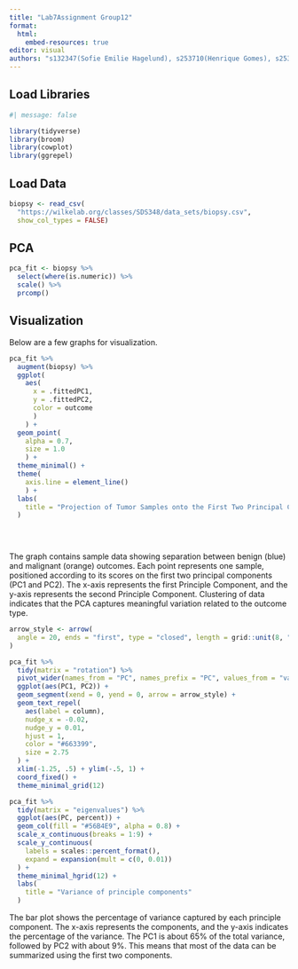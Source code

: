 ```yaml
---
title: "Lab7Assignment Group12"
format: 
  html:
    embed-resources: true
editor: visual
authors: "s132347(Sofie Emilie Hagelund), s253710(Henrique Gomes), s253689(Paula Meerjanssen), s252750(Shuyue Zhang), s253719(Eszter Hudra)"
---
```


## Load Libraries

```r
#| message: false  

library(tidyverse) 
library(broom)  
library(cowplot)
library(ggrepel)
```

## Load Data

```r
biopsy <- read_csv(
  "https://wilkelab.org/classes/SDS348/data_sets/biopsy.csv",
  show_col_types = FALSE)
```

## PCA

```r
pca_fit <- biopsy %>% 
  select(where(is.numeric)) %>% 
  scale() %>% 
  prcomp() 
```

## Visualization

Below are a few graphs for visualization.

```r
pca_fit %>% 
  augment(biopsy) %>% 
  ggplot(
    aes(
      x = .fittedPC1, 
      y = .fittedPC2, 
      color = outcome
      )
    ) +
  geom_point(
    alpha = 0.7, 
    size = 1.0
    ) +
  theme_minimal() +
  theme(
    axis.line = element_line()
    ) +
  labs(
    title = "Projection of Tumor Samples onto the First Two Principal Components"
  )

  
  
```

The graph contains sample data showing separation between benign (blue) and malignant (orange) outcomes. Each point represents one sample, positioned according to its scores on the first two principal components (PC1 and PC2). The x-axis represents the first Principle Component, and the y-axis represents the second Principle Component. Clustering of data indicates that the PCA captures meaningful variation related to the outcome type.

```r
arrow_style <- arrow(
  angle = 20, ends = "first", type = "closed", length = grid::unit(8, "pt")
)

pca_fit %>%
  tidy(matrix = "rotation") %>%
  pivot_wider(names_from = "PC", names_prefix = "PC", values_from = "value") %>%
  ggplot(aes(PC1, PC2)) +
  geom_segment(xend = 0, yend = 0, arrow = arrow_style) +
  geom_text_repel(
    aes(label = column),
    nudge_x = -0.02,
    nudge_y = 0.01,
    hjust = 1, 
    color = "#663399",
    size = 2.75
  ) +
  xlim(-1.25, .5) + ylim(-.5, 1) +
  coord_fixed() + 
  theme_minimal_grid(12)
```

```r
pca_fit %>%
  tidy(matrix = "eigenvalues") %>%
  ggplot(aes(PC, percent)) +
  geom_col(fill = "#56B4E9", alpha = 0.8) +
  scale_x_continuous(breaks = 1:9) +
  scale_y_continuous(
    labels = scales::percent_format(),
    expand = expansion(mult = c(0, 0.01))
  ) +
  theme_minimal_hgrid(12) +
  labs(
    title = "Variance of principle components"
  )
```

The bar plot shows the percentage of variance captured by each principle component. The x-axis represents the components, and the y-axis indicates the percentage of the variance. The PC1 is about 65% of the total variance, followed by PC2 with about 9%. This means that most of the data can be summarized using the first two components.
